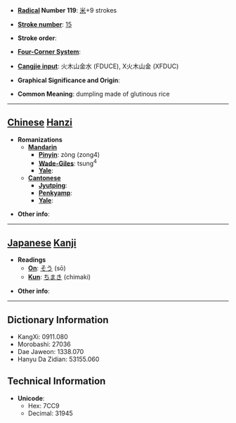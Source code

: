 * '''[[Wiktionary:Chinese radical index| Radical]] Number 119''': [[Wiktionary:Chinese radical index 米|米]]+9 strokes

* '''[[Wiktionary:Chinese total strokes index|Stroke number]]''': [[Wiktionary:Chinese total strokes index 15|15]]

* '''Stroke order''': 

* '''[[Wiktionary:Chinese four corner index|Four-Corner System]]''': 

* '''[[Wiktionary:Chinese Cangjie index|Cangjie input]]''': 火木山金水 (FDUCE), X火木山金 (XFDUC)

* '''Graphical Significance and Origin''': 

* '''Common Meaning''': dumpling made of glutinous rice

----

== [[Chinese]] [[Hanzi]] ==

* '''Romanizations'''
** '''[[Mandarin]]'''
*** '''[[Pinyin]]''': zòng (zong4)
*** '''[[Wade-Giles]]''': tsung<sup>4</sup>
*** '''[[Yale]]''': 
** '''[[Cantonese]]'''
*** '''[[Jyutping]]''':
*** '''[[Penkyamp]]''': 
*** '''[[Yale]]''': 

* '''Other info''': 

----

== [[Japanese]] [[Kanji]] ==

* '''Readings'''
** '''[[On]]''': [[そう]] (sō)
** '''[[Kun]]''': [[ちまき]] (chimaki)

* '''Other info''':  

----

== Dictionary Information ==

* KangXi: 0911.080
* Morobashi: 27036
* Dae Jaweon: 1338.070
* Hanyu Da Zidian: 53155.060

== Technical Information ==

* '''Unicode''':
** Hex: 7CC9
** Decimal: 31945